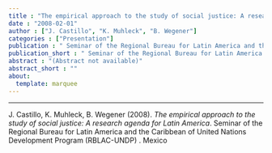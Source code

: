 ```yaml
---
title : "The empirical approach to the study of social justice: A research agenda for Latin America"
date : "2008-02-01"
author : ["J. Castillo", "K. Muhleck", "B. Wegener"]
categories : ["Presentation"]
publication : " Seminar of the Regional Bureau for Latin America and the Caribbean of United Nations Development Program (RBLAC-UNDP) . Mexico"
publication_short : " Seminar of the Regional Bureau for Latin America and the Caribbean of United Nations Development Program (RBLAC-UNDP) . Mexico"
abstract : "(Abstract not available)"
abstract_short : ""
about:
  template: marquee
---
```

---


::: {.callout-note title="How to cite this work"}

J. Castillo, K. Muhleck, B. Wegener (2008). *The empirical approach to the study of social justice: A research agenda for Latin America*.  Seminar of the Regional Bureau for Latin America and the Caribbean of United Nations Development Program (RBLAC-UNDP) . Mexico

:::


